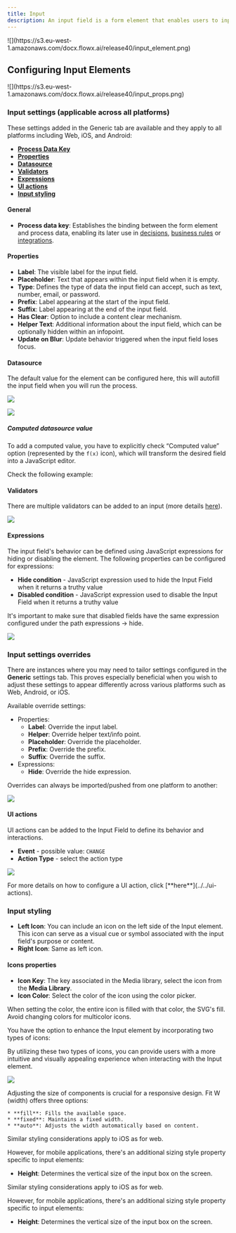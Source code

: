 ```yaml
---
title: Input
description: An input field is a form element that enables users to input data with validations and can be hidden or disabled.
---
```


<Frame>
![](https://s3.eu-west-1.amazonaws.com/docx.flowx.ai/release40/input_element.png)
</Frame>

## Configuring Input Elements

<Frame>
![](https://s3.eu-west-1.amazonaws.com/docx.flowx.ai/release40/input_props.png)
</Frame>

### Input settings (applicable across all platforms)

These settings added in the Generic tab are available and they apply to all platforms including Web, iOS, and Android:

- [**Process Data Key**](#general)
- [**Properties**](#properties)
- [**Datasource**](#datasource)
- [**Validators**](#validators)
- [**Expressions**](#expressions)
- [**UI actions**](#ui-actions)
- [**Input styling**](#input-styling)

#### General
   
* **Process data key**: Establishes the binding between the form element and process data, enabling its later use in [decisions](../../../node/exclusive-gateway-node), [business rules](../../../actions/business-rule-action/business-rule-action) or [integrations](../../../node/message-send-received-task-node#from-integration).

#### Properties

* **Label**: The visible label for the input field.
* **Placeholder**: Text that appears within the input field when it is empty.
* **Type**: Defines the type of data the input field can accept, such as text, number, email, or password.
* **Prefix**: Label appearing at the start of the input field.
* **Suffix**: Label appearing at the end of the input field.
* **Has Clear**: Option to include a content clear mechanism.
* **Helper Text**: Additional information about the input field, which can be optionally hidden within an infopoint.
* **Update on Blur**: Update behavior triggered when the input field loses focus.


#### Datasource

The default value for the element can be configured here, this will autofill the input field when you will run the process.

![](https://s3.eu-west-1.amazonaws.com/docx.flowx.ai/building-blocks/ui-designer/input_datasource1.png)

![](https://s3.eu-west-1.amazonaws.com/docx.flowx.ai/building-blocks/ui-designer/input_datasource.png)

##### Computed datasource value

To add a computed value, you have to explicitly check “Computed value” option (represented by the `f(x)` icon), which will transform the desired field into a JavaScript editor.

Check the following example:

<Card title="Computed values" href="../../dynamic-and-computed-values#computed-values" icon="link">
</Card>

#### Validators

There are multiple validators can be added to an input (more details [here](../../validators)).

![](https://s3.eu-west-1.amazonaws.com/docx.flowx.ai/building-blocks/ui-designer/input_validators.png)

#### Expressions  

The input field's behavior can be defined using JavaScript expressions for hiding or disabling the element. The following properties can be configured for expressions:
   
* **Hide condition** - JavaScript expression used to hide the Input Field when it returns a truthy value
* **Disabled condition** - JavaScript expression used to disable the Input Field when it returns a truthy value

<Info>
It's important to make sure that disabled fields have the same expression configured under the path expressions → hide.
</Info>

![](https://s3.eu-west-1.amazonaws.com/docx.flowx.ai/building-blocks/ui-designer/input_expressions.png)

### Input settings overrides

There are instances where you may need to tailor settings configured in the **Generic** settings tab. This proves especially beneficial when you wish to adjust these settings to appear differently across various platforms such as Web, Android, or iOS.

Available override settings:

* Properties:
    * **Label**: Override the input label.
    * **Helper**: Override helper text/info point.
    * **Placeholder**: Override the placeholder.
    * **Prefix**: Override the prefix.
    * **Suffix**: Override the suffix.
* Expressions:
    * **Hide**: Override the hide expression.

<Tip>
Overrides can always be imported/pushed from one platform to another:

![](https://s3.eu-west-1.amazonaws.com/docx.flowx.ai/release40/importing_pushing_overrides.gif)

</Tip>


#### UI actions

UI actions can be added to the Input Field to define its behavior and interactions.

* **Event** - possible value: `CHANGE`
* **Action Type** - select the action type

![](https://s3.eu-west-1.amazonaws.com/docx.flowx.ai/building-blocks/ui-designer/input_ui_actions.gif)

<Info>
For more details on how to configure a UI action, click [**here**](../../ui-actions).
</Info>

### Input styling

<Tabs>
<Tab title="Web">
<Tabs>
<Tab title ="Icons">


* **Left Icon**: You can include an icon on the left side of the Input element. This icon can serve as a visual cue or symbol associated with the input field's purpose or content.
* **Right Icon**: Same as left icon.

#### Icons properties
 
* **Icon Key**: The key associated in the Media library, select the icon from the **Media Library**.
* **Icon Color**: Select the color of the icon using the color picker.

<Info>
When setting the color, the entire icon is filled with that color, the SVG's fill. Avoid changing colors for multicolor icons.
</Info>

You have the option to enhance the Input element by incorporating two types of icons:

By utilizing these two types of icons, you can provide users with a more intuitive and visually appealing experience when interacting with the Input element.

![](https://s3.eu-west-1.amazonaws.com/docx.flowx.ai/platform-deep-dive/input_icons.png)

</Tab>
<Tab title="Sizing">

Adjusting the size of components is crucial for a responsive design. Fit W (width) offers three options:

    * **fill**: Fills the available space.
    * **fixed**: Maintains a fixed width.
    * **auto**: Adjusts the width automatically based on content.
</Tab>
</Tabs>
</Tab>
<Tab title ="iOS">

Similar styling considerations apply to iOS as for web.

However, for mobile applications, there's an additional sizing style property specific to input elements:

* **Height**: Determines the vertical size of the input box on the screen.

</Tab>
<Tab title ="Android">

Similar styling considerations apply to iOS as for web.

However, for mobile applications, there's an additional sizing style property specific to input elements:

* **Height**: Determines the vertical size of the input box on the screen.

</Tab>
</Tabs>




